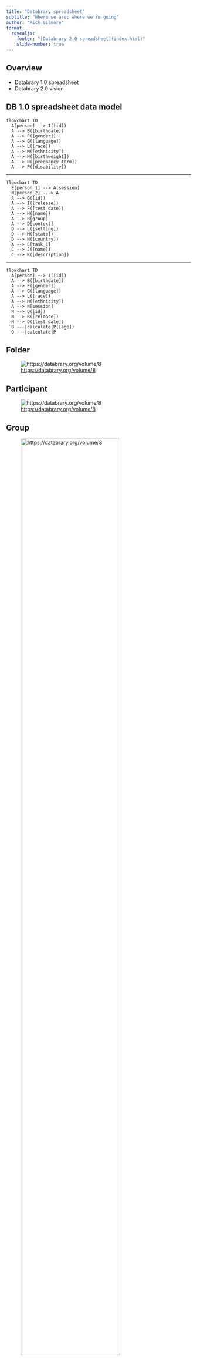 ```yaml
---
title: "Databrary spreadsheet"
subtitle: "Where we are; where we're going"
author: "Rick Gilmore"
format: 
  revealjs:
    footer: "[Databrary 2.0 spreadsheet](index.html)"
    slide-number: true
---
```


## Overview

- Databrary 1.0 spreadsheet
- Databrary 2.0 vision

## DB 1.0 spreadsheet data model

```mermaid
flowchart TD
  A[person] --> I([id])
  A --> B([birthdate])
  A --> F([gender])
  A --> G([language])
  A --> L([race])
  A --> M([ethnicity])
  A --> N([birthweight])
  A --> O([pregnancy term])
  A --> P([disability])
```

---

```mermaid
flowchart TD
  E[person_1] --> A[session]
  N[person_2] -.-> A
  A --> G([id])
  A --> I([release])
  A --> F([test date])
  A --> H([name])
  A --> B[group]
  A --> D[context]
  D --> L([setting])
  D --> M([state])
  D --> N([country])
  A --> C[task_1]
  C --> J([name])
  C --> K([description])
```

---

```mermaid
flowchart TD
  A[person] --> I([id])
  A --> B([birthdate])
  A --> F([gender])
  A --> G([language])
  A --> L([race])
  A --> M([ethnicity])
  A --> N[session]
  N --> Q([id])
  N --> R([release])
  N --> O([test date])
  B ---|calculate|P([age])
  O ---|calculate|P
```

## Folder

![<https://databrary.org/volume/8>](include/img/vol-8-folder.png)

## Participant

![<https://databrary.org/volume/8>](include/img/vol-8-participant.png)

## Group

![<https://databrary.org/volume/8>](include/img/vol-8-group.png){width="80%"}

## Task

![<https://databrary.org/volume/8>](include/img/vol-8-task.png){width="80%"}

## Context

![<https://databrary.org/volume/8>](include/img/vol-8-context.png){width="80%"}

## DB 1.0 spreadsheet functions

- Data entry
- Data capture
- Data regularization/harmonization
- Data visualization/exploration
- "Tidy" (rectangular) export to CSV
- Data for searching and filtering

## Known problems

- Data entry
  - Duplicates effort; error prone; researchers capture info in other files
  - Exact age + birthdate + testdate are identifiable; some IRBs won't allow users to enter birthdates
- Data capture
  - Inconsistent understanding, use, and documentation of constructs (e.g., gender, language)
  - U.S.-biased (e.g., state, race, ethnicity)

## Data regularization

- *n*=153 (shared volumes) report [gender](https://databrary.github.io/analytics/participant-demographics.html#gender)
- *n*=147 report [age](https://databrary.github.io/analytics/participant-demographics.html#age)
- *n*=136 report [race](https://databrary.github.io/analytics/participant-demographics.html#race)
- *n*=135 report [ethnicity](https://databrary.github.io/analytics/participant-demographics.html#ethnicity)
- *n*=120 report [participant language](https://databrary.github.io/analytics/participant-demographics.html#participant-language)
- *n*=87 report disability [disability](https://databrary.github.io/analytics/participant-demographics.html#disability)

---

- *n*=21 report [pregnancy term](https://databrary.github.io/analytics/participant-demographics.html#pregnancy-term)
- *n*=3 report [birthweight](https://databrary.github.io/analytics/participant-demographics.html#birthweight)
- *n*=2 report [country](https://databrary.github.io/analytics/participant-demographics.html#country)

## Volume 8 CSV export

```r
#| label: vol-8-csv
#| 
vol_8 <- readr::read_csv("include/csv/databrary8-Tamis-LeMonda-Language,_cognitive,_and.csv", show_col_types = FALSE)
names(vol_8)
```

<https://databrary.org/volume/8>

## Data for searching and filtering

:::: {.columns}
::: {.column width="50%"}
- Filtering only by age
:::
::: {.column width="50%"}
![](include/img/search-filters.png){width="40%"}
:::
::::

## How to proceed?

- Keep existing data
- Separate input from display

## Display

- Stored data as single table with sorting, filtering
  - Drop multiple views (group, setting, task, context)
  - Hide empty columns
  
## Input
  
- Keep manual input (for now)
- Single tidy/rectangular table 
  - Mandatory fields/columns only: participant (ID), session (release)
  - Optionally add fields/columns: participant (birthdate) or participant (age); participant (gender, race, ethnicity)
    
## DB 2.0 vision

- Redesign input/display features based on different [use cases](https://gilmore-lab.github.io/2024-08-27-montrose/index.html#/db-1.0-spreadsheet-functions)
- Incorporate [schemas](https://databrary.github.io/guide/more-information/db-2.0.html#roadmap-2.0)
- Create Databrary-wide GUID for individual participants
- Better documentation of variables, metadata (question asked, etc.)
